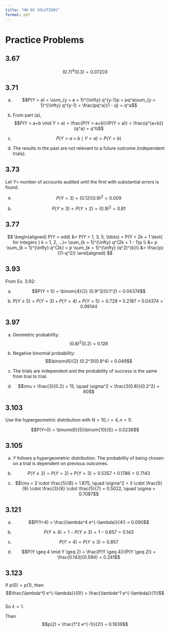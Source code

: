 ```yaml
---
title: "HW 05 SOLUTIONS"
format: pdf
---
```


# Practice Problems

## 3.67
$$(0.7)^4 (0.3) = 0.07203$$

## 3.71
(a)
$$P(Y > a) = \sum_{y = a + 1}^{\infty} q^{y-1}p = pq^a\sum_{y = 1}^{\infty} q^{y-1} = \frac{pq^a}{1 - q} = q^a$$

(b) From part (a),
$$P(Y > a+b \mid Y > a) = \frac{P(Y > a+b)}{P(Y > a)} = \frac{q^{a+b}}{q^a} = q^b$$

(b)   
$$P(Y > a+b \mid Y > a) = P(Y > b)$$

(c) The results in the past are not relevant to a future outcome (independent trials).

## 3.73
Let $Y =$ number of accounts audited until the first with substantial errors is found.  

(a)  
$$P(Y = 3) = (0.12)(0.9)^2 = 0.009$$

(b)  
$$P(Y \geq 3) = P(Y > 2) = (0.9)^2 = 0.81$$

## 3.77
$$
\begin{aligned}
P(Y = odd) &= P(Y = 1, 3, 5, \ldots) = P(Y = 2k + 1 \text{ for integers } k = 1, 2, ...)= \sum_{k = 1}^{\infty} q^{2k + 1 - 1}p \\
&= p \sum_{k = 1}^{\infty} q^{2k} = p \sum_{k = 1}^{\infty} (q^2)^{k}\\
&= \frac{p}{(1-q^2)}
\end{aligned}
$$


## 3.93
From Ex. 3.92:  

(a)  
$$P(Y = 5) = \binom{4}{2} (0.9^3)(0.1^2) = 0.04374$$

(b)  
$$P(Y \leq 5) = P(Y=3) + P(Y=4) + P(Y=5) = 0.729 + 0.2187 + 0.04374 = 0.99144$$

## 3.97
(a) Geometric probability:  
$$(0.8)^2 (0.2) = 0.128$$

(b) Negative binomial probability:  
$$\binom{6}{2} (0.2^3)(0.8^4) = 0.049$$

(c) The trials are independent and the probability of success is the same from trial to trial.  

(d)  
$$\mu = \frac{3}{0.2} = 15, \quad \sigma^2 = \frac{3(0.8)}{0.2^2} = 60$$

## 3.103
Use the hypergeometric distribution with $N=10, r=4, n=5$:  

$$P(Y=0) = \binom{6}{5}\binom{10}{5} = 0.0238$$

## 3.105
(a) $Y$ follows a hypergeometric distribution. The probability of being chosen on a trial is dependent on previous outcomes.  

(b)  
$$P(Y \geq 2) = P(Y=2) + P(Y=3) = 0.5357 + 0.1786 = 0.7143$$

(c)  
$$\mu = 3 \cdot \frac{5}{8} = 1.875, \quad \sigma^2 = 3 \cdot \frac{5}{8} \cdot \frac{3}{8} \cdot \frac{5}{7} = 0.5022, \quad \sigma = 0.7087$$

## 3.121
(a)  
$$P(Y=4) = \frac{\lambda^4 e^{-\lambda}}{4!} = 0.090$$

(b)  
$$P(Y \geq 4) = 1 - P(Y \leq 3) = 1 - 0.857 = 0.143$$

(c)  
$$P(Y < 4) = P(Y \leq 3) = 0.857$$

(d)  
$$P(Y \geq 4 \mid Y \geq 2) = \frac{P(Y \geq 4)}{P(Y \geq 2)} = \frac{0.143}{0.594} = 0.241$$

## 3.123
If $p(0) = p(1)$, then  
$$\frac{\lambda^0 e^{-\lambda}}{0!} = \frac{\lambda^1 e^{-\lambda}}{1!}$$  
So $\lambda = 1$.  

Then  
$$p(2) = \frac{1^2 e^{-1}}{2!} = 0.1839$$
<!-- # Submitted Problems -->

<!-- ## 3.70 -->
<!-- Let $Y =$ number of holes drilled until a productive well is found.   -->

<!-- (a)   -->
<!-- $$P(Y=3) = (0.8)^2 (0.2) = 0.128$$ -->

<!-- (b)   -->
<!-- $$P(Y > 10) = (0.8)^{10} = 0.107$$ -->

<!-- ## 3.80 -->
<!-- Let $Y =$ number of tosses until the first 6 appears, so $Y \sim \text{Geometric}(p=1/6)$.   -->

<!-- From Ex. 3.77,   -->
<!-- $$P(\text{B tosses first 6}) = P(Y=2,4,6,\ldots) = 1 - P(Y=1,3,5,\ldots) = 1 - \frac{p}{1-q^2}$$   -->

<!-- With $p=1/6$, this becomes $5/11$.   -->

<!-- Then   -->
<!-- $$P(Y=4 \mid \text{B tosses first 6}) = \frac{(5/6)^3 (1/6)}{5/11} = 275/1296$$ -->

<!-- ## 3.92 -->
<!-- Let $Y =$ number of trials until the first non-defective engine is found. $Y \sim \text{Geometric}(p=0.9)$.   -->

<!-- $$P(Y=2) = (0.1)(0.9) = 0.09$$ -->

<!-- ## 3.94 -->
<!-- (a)   -->
<!-- $$\mu = \frac{1}{0.9} = 1.11, \quad \sigma^2 = \frac{0.1}{0.9^2} = 0.1234$$   -->

<!-- (b)   -->
<!-- $$\mu = \frac{3}{0.9} = 3.33, \quad \sigma^2 = \frac{3(0.1)}{0.9^2} = 0.3704$$ -->

<!-- ## 3.106 -->
<!-- Using results from Ex. 3.103:   -->

<!-- $$E(50Y) = 50E(Y) = 50 \cdot 2 = 100$$   -->
<!-- $$V(50Y) = 2500V(Y) = 2500 \cdot 0.6667 = 1666.67$$ -->

<!-- ## 3.108 -->
<!-- Use $P(\text{at least one defective}) = 1 - P(\text{none defective})$.   -->

<!-- Want $1 - \frac{\binom{3}{0}\binom{17}{n}}{\binom{20}{n}} \geq 0.8$ -->

<!-- For $n=8$:   -->
<!-- $$P(\text{none defective}) = \frac{% raw %}{{17 \choose 8}}{% endraw %}}{% raw %}{{20 \choose 8}}{% endraw %}} = 0.193$$ -->

<!-- ## 3.120 -->
<!-- There are $N$ animals. After marking $k$, we draw a second sample of 3.   -->

<!-- Number of ways to find exactly one marked animal:   -->
<!-- $$P(Y=1) = \frac{% raw %}{{k \choose 1}}{% endraw %} {% raw %}{{N-k \choose 2}}{% endraw %}}{% raw %}{{N \choose 3}}{% endraw %}}$$   -->

<!-- For $k=4$:   -->
<!-- $$P(Y=1) = \frac{% raw %}{{4 \choose 1}}{% endraw %} {% raw %}{{N-4 \choose 2}}{% endraw %}}{% raw %}{{N \choose 3}}{% endraw %}}$$ -->
<!-- This is maximized at $N=11$ or $N=12$, where $P=0.503$. -->

<!-- ## 3.128 -->
<!-- Over one minute, $Y \sim \text{Poisson}(\lambda = 80/60 = 4/3)$.   -->

<!-- $$P(Y \geq 1) = 1 - P(Y=0) = 1 - e^{-4/3} = 0.7364$$ -->

<!-- ## 3.138 -->
<!-- $$ -->
<!-- \begin{aligned} -->
<!-- E(Y(Y-1)) &= \sum_{y = 0}^{\infty} \frac{y(y-1)\lambda^ye^{-\lambda}}{y!} \\ -->
<!-- &= \sum_{y = 2}^{\infty} \frac{y(y-1)\lambda^ye^{-\lambda}}{y!} \\ -->
<!-- &= e^{-\lambda}\sum_{y = 2}^{\infty} \frac{\lambda^y}{(y-2)!}\frac{\lambda^2}{\lambda^2} \\ -->
<!-- &= e^{-\lambda}\lambda^2\sum_{y - 2 = 0}^{\infty} \frac{\lambda^{y - 2}}{(y-2)!} \\ -->
<!-- &= e^{-\lambda}\lambda^2e^{\lambda} \\ -->
<!-- &= \lambda^2 -->
<!-- \end{aligned} -->
<!-- $$ -->
<!-- Then   -->
<!-- $$E[Y(Y-1)] = E(Y^2) - E(Y) = \lambda^2 \implies E(Y^2) = \lambda^2 + \lambda$$ -->

<!-- And $V(X) = E(Y^2) - [E(Y)]^2 = \lambda^2 + \lambda - \lambda^2 = \lambda$ -->
